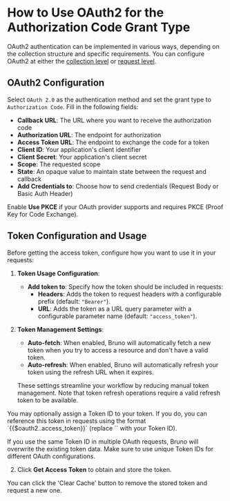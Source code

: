 
# How to Use OAuth2 for the Authorization Code Grant Type

OAuth2 authentication can be implemented in various ways, depending on the collection structure and specific requirements. You can configure OAuth2 at either the [collection level](/auth/oauth2-experimental/collection-level-configuration) or [request level](/auth/oauth2-experimental/request-level-configuration).

## OAuth2 Configuration

Select `OAuth 2.0` as the authentication method and set the grant type to `Authorization Code`. Fill in the following fields:

- **Callback URL**: The URL where you want to receive the authorization code
- **Authorization URL**: The endpoint for authorization
- **Access Token URL**: The endpoint to exchange the code for a token
- **Client ID**: Your application's client identifier
- **Client Secret**: Your application's client secret
- **Scope**: The requested scope
- **State**: An opaque value to maintain state between the request and callback
- **Add Credentials to**: Choose how to send credentials (Request Body or Basic Auth Header)

Enable **Use PKCE** if your OAuth provider supports and requires PKCE (Proof Key for Code Exchange).

## Token Configuration and Usage

Before getting the access token, configure how you want to use it in your requests:

1. **Token Usage Configuration**:
   - **Add token to**: Specify how the token should be included in requests:
     - **Headers**: Adds the token to request headers with a configurable prefix (default: `"Bearer"`).
     - **URL**: Adds the token as a URL query parameter with a configurable parameter name (default: `"access_token"`).

2. **Token Management Settings**:
   - **Auto-fetch**: When enabled, Bruno will automatically fetch a new token when you try to access a resource and don't have a valid token.
   - **Auto-refresh**: When enabled, Bruno will automatically refresh your token using the refresh URL when it expires.

   These settings streamline your workflow by reducing manual token management. Note that token refresh operations require a valid refresh token to be available.

<Callout type="info">
  You may optionally assign a Token ID to your token. If you do, you can reference this token in requests using the format `{{$oauth2.<tokenId>.access_token}}` (replace `<tokenId>` with your Token ID).
  </Callout>

<Callout>
  
  If you use the same Token ID in multiple OAuth requests, Bruno will overwrite the existing token data. Make sure to use unique Token IDs for different OAuth configurations.
</Callout>

2. Click **Get Access Token** to obtain and store the token.

<Callout type="info">
  You can click the 'Clear Cache' button to remove the stored token and request a new one.
</Callout>

<br />
<br />
<br />
